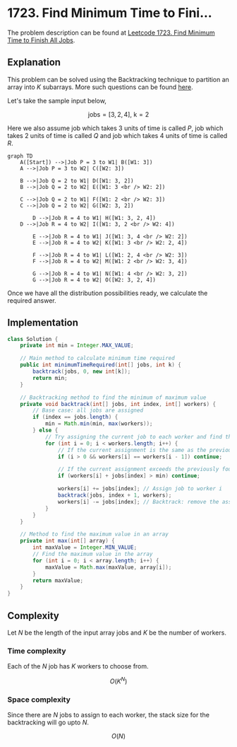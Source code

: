 
# 1723. Find Minimum Time to Fini...

The problem description can be found at [Leetcode 1723. Find Minimum Time to Finish All Jobs](https://leetcode.com/problems/find-minimum-time-to-finish-all-jobs/description/).


## Explanation

This problem can be solved using the Backtracking technique to partition an array into $K$ subarrays. More such questions can be found [here](/backtracking/partition-array-into-k-subarrays).

Let's take the sample input below,

$$
\text{jobs} = [3,2,4], \ \text{k} = 2
$$

Here we also assume job which takes $3$ units of time is called $P$, job which takes $2$ units of time is called $Q$ and job which takes $4$ units of time is called $R$.

<div style={{textAlign:"center"}}>

```mermaid
graph TD
    A([Start]) -->|Job P = 3 to W1| B([W1: 3])
    A -->|Job P = 3 to W2| C([W2: 3])
	
    B -->|Job Q = 2 to W1| D([W1: 3, 2])
    B -->|Job Q = 2 to W2| E([W1: 3 <br /> W2: 2])

    C -->|Job Q = 2 to W1| F([W1: 2 <br /> W2: 3])
    C -->|Job Q = 2 to W2| G([W2: 3, 2])

		D -->|Job R = 4 to W1| H([W1: 3, 2, 4])
    D -->|Job R = 4 to W2| I([W1: 3, 2 <br /> W2: 4])

		E -->|Job R = 4 to W1| J([W1: 3, 4 <br /> W2: 2])
		E -->|Job R = 4 to W2| K([W1: 3 <br /> W2: 2, 4])

		F -->|Job R = 4 to W1| L([W1: 2, 4 <br /> W2: 3])
		F -->|Job R = 4 to W2| M([W1: 2 <br /> W2: 3, 4])

		G -->|Job R = 4 to W1| N([W1: 4 <br /> W2: 3, 2])
		G -->|Job R = 4 to W2| O([W2: 3, 2, 4])
``` 
</div>


Once we have all the distribution possibilities ready, we calculate the required answer.


## Implementation

<Tabs>
  <TabItem value="Java" label="Java" default>

```java
class Solution {
    private int min = Integer.MAX_VALUE;

    // Main method to calculate minimum time required
    public int minimumTimeRequired(int[] jobs, int k) {
        backtrack(jobs, 0, new int[k]);
        return min;
    }

    // Backtracking method to find the minimum of maximum value
    private void backtrack(int[] jobs, int index, int[] workers) {
        // Base case: all jobs are assigned
        if (index == jobs.length) {
            min = Math.min(min, max(workers));
        } else {
            // Try assigning the current job to each worker and find the minimum value
            for (int i = 0; i < workers.length; i++) {
                // If the current assignment is the same as the previous one, skip
                if (i > 0 && workers[i] == workers[i - 1]) continue;

                // If the current assignment exceeds the previously found min, then discard
                if (workers[i] + jobs[index] > min) continue;

                workers[i] += jobs[index]; // Assign job to worker i
                backtrack(jobs, index + 1, workers);
                workers[i] -= jobs[index]; // Backtrack: remove the assigned job
            }
        }
    }

    // Method to find the maximum value in an array
    private int max(int[] array) {
        int maxValue = Integer.MIN_VALUE;
        // Find the maximum value in the array
        for (int i = 0; i < array.length; i++) {
            maxValue = Math.max(maxValue, array[i]);
        }
        return maxValue;
    }
}
```
</TabItem>
</Tabs>


## Complexity

Let $N$ be the length of the input array $\text{jobs}$ and $K$ be the number of workers.

### Time complexity 

Each of the $N$ job has $K$ workers to choose from.

$$
O(K ^ N)
$$



### Space complexity

Since there are $N$ jobs to assign to each worker, the stack size for the backtracking will go upto $N$.

$$
O(N)
$$